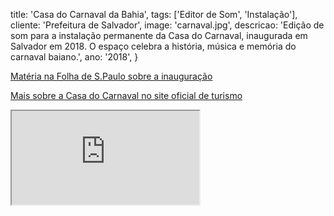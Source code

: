   title: 'Casa do Carnaval da Bahia',
  tags: ['Editor de Som', 'Instalação'],
  cliente: 'Prefeitura de Salvador',
  image: 'carnaval.jpg',
  descricao: 'Edição de som para a instalação permanente da Casa do Carnaval, inaugurada em Salvador em 2018. O espaço celebra a história, música e memória do carnaval baiano.',
  ano: '2018',
}

<a href="https://www.correiobraziliense.com.br/app/noticia/diversao-e-arte/2018/02/11/interna_diversao_arte%2C658933/casa-do-carnaval-salvador.shtml" target="_blank" rel="noopener noreferrer">Matéria na Folha de S.Paulo sobre a inauguração</a>

<a href="https://www.salvadordabahia.com/experiencias/casa-do-carnaval/" target="_blank" rel="noopener noreferrer">Mais sobre a Casa do Carnaval no site oficial de turismo</a>

<div style={{ position: "relative", paddingTop: "56.25%" }}>
  <iframe
    src="https://www.youtube.com/embed/INM3h-ka8Mg"
    title="A Casa do Carnaval da Bahia"
    allow="accelerometer; autoplay; clipboard-write; encrypted-media; gyroscope; picture-in-picture"
    allowFullScreen
    style={{
      position: "absolute",
      inset: 0,
      width: "100%",
      height: "100%",
      border: 0
    }}
  />
</div>

